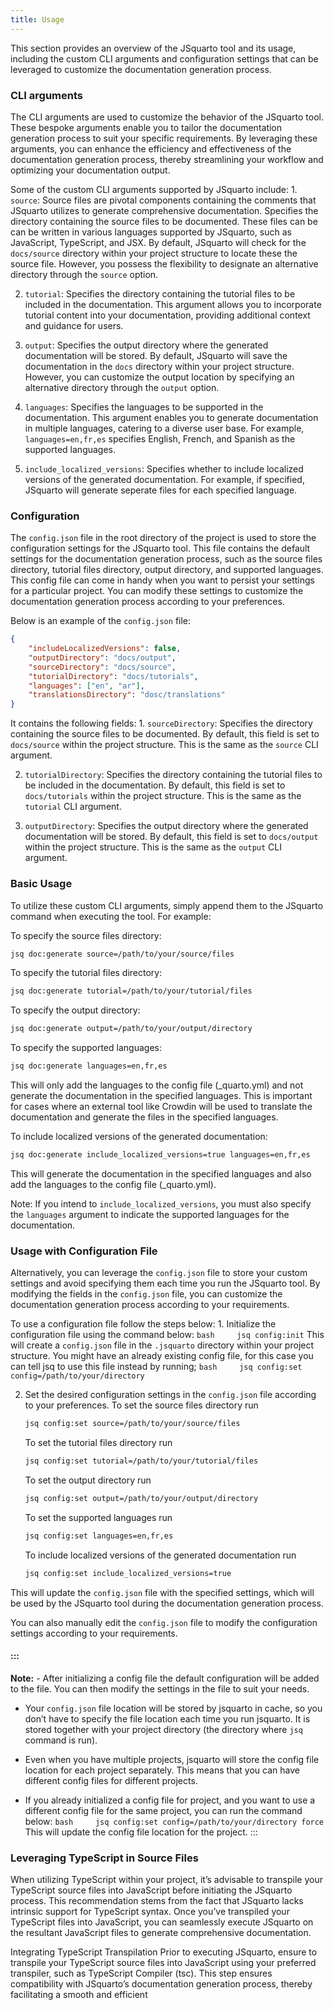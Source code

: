 ```yaml
--- 
title: Usage 
---
```

This section provides an overview of the JSquarto tool and its usage, including the custom CLI arguments and configuration settings that can be leveraged to customize the documentation generation process.

### CLI arguments {#sec-usage}
The CLI arguments are used to customize the behavior of the JSquarto tool. These bespoke arguments enable you to tailor the documentation generation process to suit your specific requirements. By leveraging these arguments, you can enhance the efficiency and effectiveness of the documentation generation process, thereby streamlining your workflow and optimizing your documentation output.

Some of the custom CLI arguments supported by JSquarto include:
1. `source`:  Source files are pivotal components containing the comments that JSquarto utilizes to generate comprehensive documentation. Specifies the directory containing the source files to be documented. These files can be can be written in various languages supported by JSquarto, such as JavaScript, TypeScript, and JSX. By default, JSquarto will check for the `docs/source` directory within your project structure to locate these the source file. However, you possess the flexibility to designate an alternative directory through the `source` option.

2. `tutorial`: Specifies the directory containing the tutorial files to be included in the documentation. This argument allows you to incorporate tutorial content into your documentation, providing additional context and guidance for users. 

3. `output`: Specifies the output directory where the generated documentation will be stored. By default, JSquarto will save the documentation in the `docs` directory within your project structure. However, you can customize the output location by specifying an alternative directory through the `output` option.

4. `languages`: Specifies the languages to be supported in the documentation. This argument enables you to generate documentation in multiple languages, catering to a diverse user base. For example, `languages=en,fr,es` specifies English, French, and Spanish as the supported languages.

5. `include_localized_versions`: Specifies whether to include localized versions of the generated documentation. For example, if specified, JSquarto will generate seperate files for each specified language. 

### Configuration
The `config.json` file in the root directory of the project is used to store the configuration settings for the JSquarto tool. This file contains the default settings for the documentation generation process, such as the source files directory, tutorial files directory, output directory, and supported languages. This config file can come in handy when you want to persist your settings for a particular project. You can modify these settings to customize the documentation generation process according to your preferences. 

Below is an example of the `config.json` file:
```json
{
    "includeLocalizedVersions": false,
    "outputDirectory": "docs/output",
    "sourceDirectory": "docs/source",
    "tutorialDirectory": "docs/tutorials",
    "languages": ["en", "ar"],
    "translationsDirectory": "dosc/translations"
}
```

It contains the following fields:
1. `sourceDirectory`: Specifies the directory containing the source files to be documented. By default, this field is set to `docs/source` within the project structure. This is the same as the `source` CLI argument.

2. `tutorialDirectory`: Specifies the directory containing the tutorial files to be included in the documentation. By default, this field is set to `docs/tutorials` within the project structure. This is the same as the `tutorial` CLI argument.

3. `outputDirectory`: Specifies the output directory where the generated documentation will be stored. By default, this field is set to `docs/output` within the project structure. This is the same as the `output` CLI argument.


### Basic Usage {#sec-basic-usage}
To utilize these custom CLI arguments, simply append them to the JSquarto command when executing the tool. For example:

To specify the source files directory:
```bash
jsq doc:generate source=/path/to/your/source/files 
```

To specify the tutorial files directory:
```bash
jsq doc:generate tutorial=/path/to/your/tutorial/files
```

To specify the output directory:
```bash
jsq doc:generate output=/path/to/your/output/directory
```

To specify the supported languages:
```bash
jsq doc:generate languages=en,fr,es
```
This will only add the languages to the config file (_quarto.yml) and not generate the documentation in the specified languages. This is important for cases where an external tool like Crowdin will be used to translate the documentation and generate the files in the specified languages.

To include localized versions of the generated documentation:
```bash
jsq doc:generate include_localized_versions=true languages=en,fr,es
```
This will generate the documentation in the specified languages and also add the languages to the config file (_quarto.yml).

Note: If you intend to `include_localized_versions`, you must also specify the `languages` argument to indicate the supported languages for the documentation.

### Usage with Configuration File {#sec-config-usage}
Alternatively, you can leverage the `config.json` file to store your custom settings and avoid specifying them each time you run the JSquarto tool. By modifying the fields in the `config.json` file, you can customize the documentation generation process according to your requirements.

To use a configuration file follow the steps below:
1. Initialize the configuration file using the command below:
    ```bash
    jsq config:init  
    ```
    This will create a `config.json` file in the `.jsquarto` directory within your project structure. You might have an already existing config file, for this case you can tell jsq to use this file instead by running;
    ```bash
    jsq config:set config=/path/to/your/directory
    ```

2. Set the desired configuration settings in the `config.json` file according to your preferences.
   To set the source files directory run
   ```bash
   jsq config:set source=/path/to/your/source/files
   ```

   To set the tutorial files directory run
   ```bash
   jsq config:set tutorial=/path/to/your/tutorial/files
   ```

   To set the output directory run
   ```bash
   jsq config:set output=/path/to/your/output/directory
   ```
   To set the supported languages run
   ```bash
   jsq config:set languages=en,fr,es
   ```

   To include localized versions of the generated documentation run
   ```bash
   jsq config:set include_localized_versions=true
   ```

This will update the `config.json` file with the specified settings, which will be used by the JSquarto tool during the documentation generation process.

You can also manually edit the `config.json` file to modify the configuration settings according to your requirements.

#### ::: {.notes}
**Note:**
- After initializing a config file the default configuration will be added to the file. You can then modify the settings in the file to suit your needs.

- Your `config.json` file location will be stored by jsquarto in cache, so you don't have to specify the file location each time you run jsquarto. It is stored together with your project directory (the directory where `jsq` command is run).

- Even when you have multiple projects, jsquarto will store the config file location for each project separately. This means that you can have different config files for different projects.

- If you already initialized a config file for project, and you want to use a different config file for the same project, you can run the command below:
    ```bash
    jsq config:set config=/path/to/your/directory force
    ```
    This will update the config file location for the project.
:::

### Leveraging TypeScript in Source Files
When utilizing TypeScript within your project, it's advisable to transpile your TypeScript source files into JavaScript before initiating the JSquarto process. This recommendation stems from the fact that JSquarto lacks intrinsic support for TypeScript syntax. Once you've transpiled your TypeScript files into JavaScript, you can seamlessly execute JSquarto on the resultant JavaScript files to generate comprehensive documentation.

Integrating TypeScript Transpilation
Prior to executing JSquarto, ensure to transpile your TypeScript source files into JavaScript using your preferred transpiler, such as TypeScript Compiler (tsc). This step ensures compatibility with JSquarto's documentation generation process, thereby facilitating a smooth and efficient 
